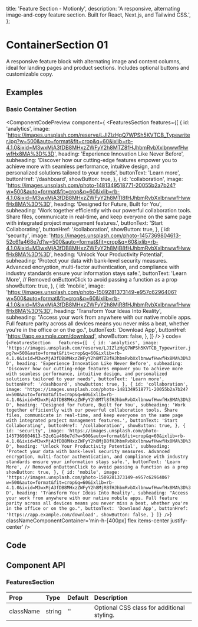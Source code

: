   title: 'Feature Section - Motionly',
  description:
    'A responsive, alternating image-and-copy feature section. Built for React, Next.js, and Tailwind CSS.',
};


# ContainerSection 01

A responsive feature block with alternating image and content columns, ideal for landing pages and product sections. Includes optional buttons and customizable copy.

## Examples

### Basic Container Section

<ComponentCodePreview
  component={
    <FeaturesSection
      features={[
        {
          id: 'analytics',
          image:
            'https://images.unsplash.com/reserve/LJIZlzHgQ7WPSh5KVTCB_Typewriter.jpg?w=500&auto=format&fit=crop&q=60&ixlib=rb-4.1.0&ixid=M3wxMjA3fDB8MHxzZWFyY2h8MTZ8fHJhbmRvbXxlbnwwfHwwfHx8MA%3D%3D',
          heading: 'Experience Innovation Like Never Before',
          subheading:
            'Discover how our cutting-edge features empower you to achieve more with seamless performance, intuitive design, and personalized solutions tailored to your needs',
          buttonText: 'Learn more',
          buttonHref: '/dashboard',
          showButton: true,
        },
        {
          id: 'collaboration',
          image:
            'https://images.unsplash.com/photo-1481349518771-20055b2a7b24?w=500&auto=format&fit=crop&q=60&ixlib=rb-4.1.0&ixid=M3wxMjA3fDB8MHxzZWFyY2h8MTl8fHJhbmRvbXxlbnwwfHwwfHx8MA%3D%3D',
          heading: 'Designed for Future, Built for You',
          subheading:
            'Work together efficiently with our powerful collaboration tools. Share files, communicate in real-time, and keep everyone on the same page with integrated project management features.',
          buttonText: 'Start Collaborating',
          buttonHref: '/collaboration',
          showButton: true,
        },
        {
          id: 'security',
          image:
            'https://images.unsplash.com/photo-1457369804613-52c61a468e7d?w=500&auto=format&fit=crop&q=60&ixlib=rb-4.1.0&ixid=M3wxMjA3fDB8MHxzZWFyY2h8MjB8fHJhbmRvbXxlbnwwfHwwfHx8MA%3D%3D',
          heading: 'Unlock Your Productivity Potential',
          subheading:
            'Protect your data with bank-level security measures. Advanced encryption, multi-factor authentication, and compliance with industry standards ensure your information stays safe.',
          buttonText: 'Learn More',
          // Removed onButtonClick to avoid passing a function as a prop
          showButton: true,
        },
        {
          id: 'mobile',
          image:
            'https://images.unsplash.com/photo-1509281373149-e957c6296406?w=500&auto=format&fit=crop&q=60&ixlib=rb-4.1.0&ixid=M3wxMjA3fDB8MHxzZWFyY2h8MjR8fHJhbmRvbXxlbnwwfHwwfHx8MA%3D%3D',
          heading: 'Transform Your Ideas Into Reality',
          subheading:
            "Access your work from anywhere with our native mobile apps. Full feature parity across all devices means you never miss a beat, whether you're in the office or on the go.",
          buttonText: 'Download App',
          buttonHref: 'https://app.example.com/download',
          showButton: false,
        },
      ]}
    />
  }
  code={`<FeaturesSection  
  features={[ 
    {
      id: 'analytics',
      image:
        'https://images.unsplash.com/reserve/LJIZlzHgQ7WPSh5KVTCB_Typewriter.jpg?w=500&auto=format&fit=crop&q=60&ixlib=rb-4.1.0&ixid=M3wxMjA3fDB8MHxzZWFyY2h8MTZ8fHJhbmRvbXxlbnwwfHwwfHx8MA%3D%3D',
      heading: 'Experience Innovation Like Never Before',
      subheading:
        'Discover how our cutting-edge features empower you to achieve more with seamless performance, intuitive design, and personalized solutions tailored to your needs',
      buttonText: 'Learn more',
      buttonHref: '/dashboard',
      showButton: true,
    },
    {
      id: 'collaboration',
      image:
        'https://images.unsplash.com/photo-1481349518771-20055b2a7b24?w=500&auto=format&fit=crop&q=60&ixlib=rb-4.1.0&ixid=M3wxMjA3fDB8MHxzZWFyY2h8MTl8fHJhbmRvbXxlbnwwfHwwfHx8MA%3D%3D',
      heading: 'Designed for Future, Built for You',
      subheading:
        'Work together efficiently with our powerful collaboration tools. Share files, communicate in real-time, and keep everyone on the same page with integrated project management features.',
      buttonText: 'Start Collaborating',
      buttonHref: '/collaboration',
      showButton: true,
    },
    {
      id: 'security',
      image:
        'https://images.unsplash.com/photo-1457369804613-52c61a468e7d?w=500&auto=format&fit=crop&q=60&ixlib=rb-4.1.0&ixid=M3wxMjA3fDB8MHxzZWFyY2h8MjB8fHJhbmRvbXxlbnwwfHwwfHx8MA%3D%3D',
      heading: 'Unlock Your Productivity Potential',
      subheading:
        'Protect your data with bank-level security measures. Advanced encryption, multi-factor authentication, and compliance with industry standards ensure your information stays safe.',
      buttonText: 'Learn More',
      // Removed onButtonClick to avoid passing a function as a prop
      showButton: true,
    },
    {
      id: 'mobile',
      image:
        'https://images.unsplash.com/photo-1509281373149-e957c6296406?w=500&auto=format&fit=crop&q=60&ixlib=rb-4.1.0&ixid=M3wxMjA3fDB8MHxzZWFyY2h8MjR8fHJhbmRvbXxlbnwwfHwwfHx8MA%3D%3D',
      heading: 'Transform Your Ideas Into Reality',
      subheading:
        "Access your work from anywhere with our native mobile apps. Full feature parity across all devices means you never miss a beat, whether you're in the office or on the go.",
      buttonText: 'Download App',
      buttonHref: 'https://app.example.com/download',
      showButton: false,
    }
  ]}
   />`}
  classNameComponentContainer='min-h-[400px] flex items-center justify-center'
/>

## Code

<CodeBlock filePath='app/docs/containersection/featurecard.tsx' />

## Component API

### FeaturesSection

| Prop      | Type   | Default | Description                                |
| :-------- | :----- | :------ | :----------------------------------------- |
| className | string | ''      | Optional CSS class for additional styling. |
